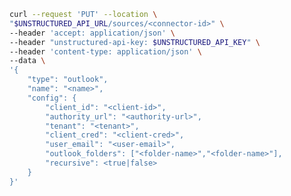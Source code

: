 ```bash REST (Change)
curl --request 'PUT' --location \
"$UNSTRUCTURED_API_URL/sources/<connector-id>" \
--header 'accept: application/json' \
--header "unstructured-api-key: $UNSTRUCTURED_API_KEY" \
--header 'content-type: application/json' \
--data \
'{
    "type": "outlook",
    "name": "<name>",
    "config": {
        "client_id": "<client-id>",
        "authority_url": "<authority-url>",
        "tenant": "<tenant>",
        "client_cred": "<client-cred>",
        "user_email": "<user-email>",
        "outlook_folders": ["<folder-name>","<folder-name>"],
        "recursive": <true|false>
    }
}'
```
